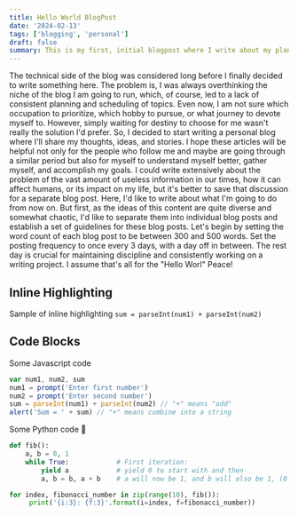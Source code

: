 ```yaml
---
title: Hello World BlogPost
date: '2024-02-13'
tags: ['blogging', 'personal']
draft: false
summary: This is my first, initial blogpost where I write about my plans about this blog and my further actions
---
```


The technical side of the blog was considered long before I finally decided to write something here. The problem is,
I was always overthinking the niche of the blog I am going to run, which, of course, led to a lack of consistent 
planning and scheduling of topics. Even now, I am not sure which occupation to prioritize, which hobby to pursue, or 
what journey to devote myself to. However, simply waiting for destiny to choose for me wasn't really the solution 
I'd prefer. So, I decided to start writing a personal blog where I'll share my thoughts, ideas, and stories. 
I hope these articles will be helpful not only for the people who follow me and maybe are going through a similar 
period but also for myself to understand myself better, gather myself, and accomplish my goals. I could write extensively
about the problem of the vast amount of useless information in our times, how it can affect humans, or its impact on my 
life, but it's better to save that discussion for a separate blog post. Here, I'd like to write about what I'm going to 
do from now on. 
But first, as the ideas of this content are quite diverse and somewhat chaotic, I'd like to separate them into individual blog posts and establish a set of guidelines for these blog posts. Let's begin by setting the word count of each blog post to be between 300 and 500 words. Set the posting frequency to once every 3 days, with a day off in between. The rest day is crucial for maintaining discipline and consistently working on a writing project. I assume that's all for the "Hello Worl" Peace!

<!--
I guess the first thing in this blog post will be determining my dreams and goals. 

I'll then try to evaluate each of them and analyze whether they are possible or what their level of difficulty is. What challenges can 
I face during them and what rewards do I get from them? The most important question is, should I start working on them?
And if not, do I lose even more if I abandon them? Won't I regret it in the future? The answer to it has to be made
with clarity of mind, a pure heart, and deep reflection.

One of my undeniably realizable dreams is traveling and experiencing the "Freedom of New." 
I call it so because the emotions I feel when I explore new places physically make me feel independent
(Although independence and freedom are different ideas in many cases). Like you can do anything you want not 
only in that newly achieved place, but everywhere from now on, and there can be no obstacle for you anymore. 
This sounds very euphoric; well, who said euphoria is a bad feeling? (By the way, I never managed to watch the 
"Euphoria" TV Show; hope I will do someday soon). It pretty much depends on the circumstances.
-->








## Inline Highlighting

Sample of inline highlighting `sum = parseInt(num1) + parseInt(num2)`

## Code Blocks

Some Javascript code

```javascript
var num1, num2, sum
num1 = prompt('Enter first number')
num2 = prompt('Enter second number')
sum = parseInt(num1) + parseInt(num2) // "+" means "add"
alert('Sum = ' + sum) // "+" means combine into a string
```

Some Python code 🐍

```python
def fib():
    a, b = 0, 1
    while True:            # First iteration:
        yield a            # yield 0 to start with and then
        a, b = b, a + b    # a will now be 1, and b will also be 1, (0 + 1)

for index, fibonacci_number in zip(range(10), fib()):
     print('{i:3}: {f:3}'.format(i=index, f=fibonacci_number))
```
